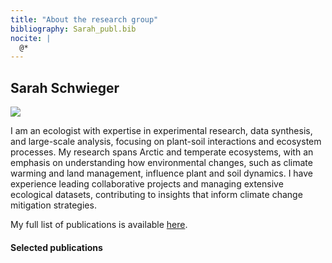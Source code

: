 ```yaml
---
title: "About the research group"
bibliography: Sarah_publ.bib
nocite: |
  @*
---
```


## Sarah Schwieger

![](images/clipboard-1347964310.png)

I am an ecologist with expertise in experimental research, data synthesis, and large-scale analysis, focusing on plant-soil interactions and ecosystem processes. My research spans Arctic and temperate ecosystems, with an emphasis on understanding how environmental changes, such as climate warming and land management, influence plant and soil dynamics. I have experience leading collaborative projects and managing extensive ecological datasets, contributing to insights that inform climate change mitigation strategies.

My full list of publications is available [here](https://scholar.google.com/citations?hl=sv&user=XSEPE7EAAAAJ).

#### Selected publications

::: {#refs}
:::
